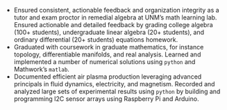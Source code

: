 <!-- Start UNM ---------> :::: { #resume-education-unm .education education-item=unm }

- Ensured consistent, actionable feedback and organization integrity as a tutor
  and exam proctor in remedial algebra at UNM's math learning lab.
  Ensured actionable and detailed feedback by grading college algebra (100+
  students), undergraduate linear algebra (20+ students), and ordinary
  differential (20+ students) equations homework.
- Graduated with coursework in graduate mathematics, for instance topology,
  differentiable manifolds, and real analysis. Learned and implemented a number
  of numerical solutions using `python` and Mathwork's `matlab`.
- Documented efficient air plasma production leveraging advanced principals in
  fluid dynamics, electricity, and magnetism. Recorded and analyzed
  large sets of experimental results using `python` by building and
  programming I2C sensor arrays using Raspberry Pi and Arduino.

<!-- Stop UNM -----------> ::::
